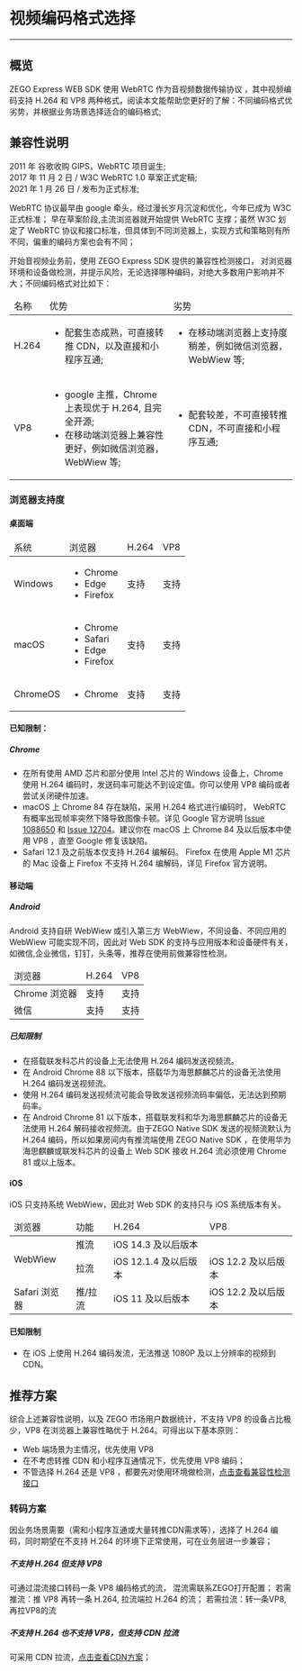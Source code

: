 # 视频编码格式选择

- - -

## 概览
ZEGO Express WEB SDK 使用 WebRTC 作为音视频数据传输协议 ，其中视频编码支持 H.264 和 VP8 两种格式，阅读本文能帮助您更好的了解：不同编码格式优劣势，并根据业务场景选择适合的编码格式;

## 兼容性说明
2011 年 谷歌收购 GIPS，WebRTC 项目诞生;</br>
2017 年 11 月 2 日 / W3C WebRTC 1.0 草案正式定稿;</br>
2021 年 1  月 26 日 / 发布为正式标准;</br>

WebRTC 协议最早由 google 牵头，经过漫长岁月沉淀和优化，今年已成为 W3C 正式标准； 早在草案阶段,主流浏览器就开始提供 WebRTC 支撑；虽然 W3C 划定了 WebRTC 协议和接口标准，但具体到不同浏览器上，实现方式和策略则有所不同，偏重的编码方案也会有不同；</br>

开始音视频业务前，使用 ZEGO Express SDK 提供的兼容性检测接口， 对浏览器环境和设备做检测，并提示风险，无论选择哪种编码，对绝大多数用户影响并不大；不同编码格式对比如下：

<table>
<thead>
<td>名称</td>
<td>优势</td>
<td>劣势</td>
</thead>
<tbody>
<tr>
<td>H.264</td>
<td>
<ul>
<li>配套生态成熟，可直接转推 CDN，以及直接和小程序互通;</li>
</ul>
</td>
<td>
<ul>
<li>在移动端浏览器上支持度稍差，例如微信浏览器，WebWiew 等;</li>
</ul>
</td>
</tr>
<tr>
<td>VP8</td>
<td>
<ul>
<li> google 主推，Chrome 上表现优于 H.264, 且完全开源;</li>
<li>在移动端浏览器上兼容性更好，例如微信浏览器，WebWiew 等;</li>
</ul>
</td>
<td>
<ul>
<li>配套较差，不可直接转推 CDN，不可直接和小程序互通;</li>
</ul>
</td>
</tr>
</tbody>
</table>

### 浏览器支持度

#### 桌面端
<table>
<thead>
<td> 系统 </td>
<td> 浏览器 </td>
<td>H.264</td>
<td>VP8</td>
</thead>
<tbody>
<tr>
<td>Windows</td>
<td>
<ul>
<li>Chrome</li>
<li>Edge</li>
<li>Firefox</li>
</ul>
</td>
<td>支持</td>
<td>支持</td>
</tr>
<tr>
<td>macOS</td>
<td>
<ul>
<li>Chrome</li>
<li>Safari</li>
<li>Edge</li>
<li>Firefox</li>
</ul>
</td>
<td>支持</td>
<td>支持</td>
</tr>
<tr>
<td>ChromeOS</td>
<td>
<ul>
<li>Chrome</li>
</ul>
</td>
<td>支持</td>
<td>支持</td>
</tr>
</tbody>
</table>

#### 已知限制：
##### Chrome
- 在所有使用 AMD 芯片和部分使用 Intel 芯片的 Windows 设备上，Chrome 使用 H.264 编码时，发送码率可能达不到设定值。你可以使用 VP8 编码或者尝试关闭硬件加速。
- macOS 上 Chrome 84 存在缺陷，采用 H.264 格式进行编码时， WebRTC 有概率出现帧率突然下降导致图像卡顿。详见 Google 官方说明 [Issue 1088650](https://bugs.chromium.org/p/chromium/issues/detail?id=1203206&can=2&q=webrtc%20drop%20component%3ABlink%3EWebRTC%3EVideo) 和 [Issue 12704](https://bugs.chromium.org/p/webrtc/issues/detail?id=12704#c3)。建议你在 macOS 上 Chrome 84 及以后版本中使用 VP8 ，直至 Google 修复该缺陷。
- Safari 12.1 及之前版本仅支持 H.264 编解码。
Firefox
在使用 Apple M1 芯片的 Mac 设备上 Firefox 不支持 H.264 编解码，详见 Firefox 官方说明。

#### 移动端
##### Android
Android 支持自研 WebWiew 或引入第三方 WebWiew，不同设备、不同应用的 WebWiew 可能实现不同，因此对 Web SDK 的支持与应用版本和设备硬件有关，如微信,企业微信，钉钉，头条等，推荐在使用前做兼容性检测。

<table>
<thead> 
<td> 浏览器 </td>
<td>H.264</td>
<td>VP8</td>
</thead>
<tbody>
<tr> 
<td>Chrome 浏览器</td>
<td>支持</td>
<td>支持</td>
</tr>
<tr> 
<td>微信</td>
<td>支持</td>
<td>支持</td>
</tbody>
</table>

##### 已知限制
- 在搭载联发科芯片的设备上无法使用 H.264 编码发送视频流。
- 在 Android Chrome 88 以下版本，搭载华为海思麒麟芯片的设备无法使用 H.264 编码发送视频流。
- 使用 H.264 编码发送视频流可能会导致发送视频流码率偏低，无法达到预期码率。
- 在 Android Chrome 81 以下版本，搭载联发科和华为海思麒麟芯片的设备无法使用 H.264 解码接收视频流。由于ZEGO Native SDK 发送的视频流默认为 H.264 编码，所以如果房间内有推流端使用 ZEGO Native SDK ，在使用华为海思麒麟或联发科芯片的设备上 Web SDK 接收 H.264 流必须使用 Chrome 81 或以上版本。

#### iOS
iOS 只支持系统 WebWiew，因此对 Web SDK 的支持只与 iOS 系统版本有关。

<table>
<thead> 
<td> 浏览器 </td>
<td> 功能 </td>
<td>H.264</td>
<td>VP8</td>
</thead>
<tbody>
<tr> 
<td rowspan="2">WebWiew</td>
<td>推流</td>
<td colspan="2">iOS 14.3 及以后版本</td>
</tr>
<tr> 
<td>拉流</td>
<td>iOS 12.1.4 及以后版本</td>
<td>iOS 12.2 及以后版本</td>
</tr>
<tr> 
<td>Safari 浏览器</td>
<td>推/拉流</td>
<td>iOS 11 及以后版本</td>
<td>iOS 12.2 及以后版本</td>
</tbody>
</table> 

#### 已知限制
- 在 iOS 上使用 H.264 编码发流，无法推送 1080P 及以上分辨率的视频到 CDN。

## 推荐方案
综合上述兼容性说明，以及 ZEGO 市场用户数据统计，不支持 VP8 的设备占比极少，VP8 在浏览器上兼容性略优于 H.264。可得出以下基本原则：
- Web 端场景为主情况，优先使用 VP8
- 在不考虑转推 CDN 和小程序互通情况下，优先使用 VP8 编码；
- 不管选择 H.264 还是 VP8 ，都要先对使用环境做检测，[点击查看兼容性检测接口](https://doc-zh.zego.im/article/api?doc=Express_Video_SDK_API~javascript_web~class~ZegoExpressEngine#check-system-requirements)


### 转码方案
因业务场景需要（需和小程序互通或大量转推CDN需求等），选择了 H.264 编码，同时期望在不支持 H.264 的环境下正常使用，可在业务层进一步兼容；

##### 不支持 H.264 但支持 VP8
可通过混流接口转码一条 VP8 编码格式的流， 混流需联系ZEGO打开配置；
若需推流：推 VP8 再转一条 H.264, 拉流端拉 H.264 的流；
若需拉流：转一条VP8, 再拉VP8的流

##### 不支持 H.264 也不支持 VP8，但支持 CDN 拉流
可采用 CDN 拉流，[点击查看CDN方案](https://doc-zh.zego.im/article/1218)；
